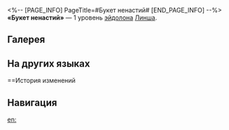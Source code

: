 <%-- [PAGE_INFO]
PageTitle=#Букет ненастий#
[END_PAGE_INFO] --%>
{{Эйдолон Инфобокс
|Название         = Букет ненастий
|Изображение      = Эйдолон Букет ненастий.png
|Персонаж         = Линша
|Уровень          = 1
|Длительность     = 
|Описание         = Эффективность пробития уязвимости Линша повышается на 50%. Пробитие уязвимости противника понижает его защиту на 20%.
|Свойство1        = 
|Масштабирование1 = 
}}
'''«Букет ненастий»''' — 1 уровень [[эйдолон]]а [[Линша]].

==Галерея==
{{Галерея|position=left|captionalign=center
|Персонаж Линша Эйдолон 1.png|Осколок Эйдолона
}}

==На других языках==
{{На других языках
|en   = Bloom on Vileward Bouquet
|zhs  = 馨气当盛，除邪避讳
|zht  = 馨氣當盛，除邪避諱
|ja   = {{Rubi|破邪|はじゃ}}の{{Rubi|香|かお}}り
|ko   = 파사의 향기
|es   = Ramo en flor contra los males
|fr   = Fumée destructrice
|ru   = Букет ненастий
|th   = Bloom on Vileward Bouquet
|vi   = Hương Nồng Lan Tỏa, Trừ Bỏ Tà Ma
|de   = Austreibung durch Blumenaroma
|id   = Bloom on Vileward Bouquet
|pt   = Floreio no Buquê do Vilarejo
}}

==История изменений
{{История изменений|3.5}}

==Навигация==
{{Навык Навбокс|Линша}}

[[en:]]